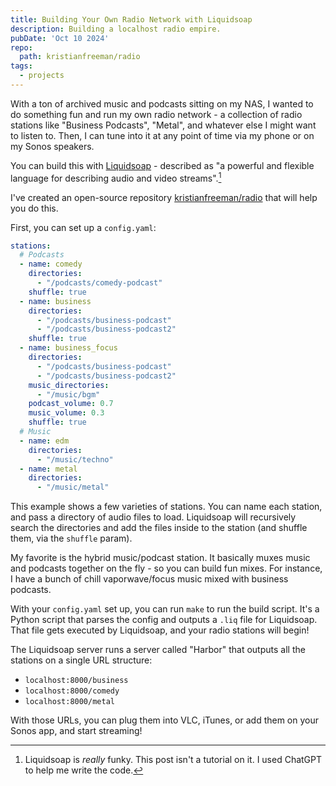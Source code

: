```yaml
---
title: Building Your Own Radio Network with Liquidsoap
description: Building a localhost radio empire.
pubDate: 'Oct 10 2024'
repo:
  path: kristianfreeman/radio
tags:
  - projects
---
```


With a ton of archived music and podcasts sitting on my NAS, I wanted to do something fun and run my own radio network - a collection of radio stations like "Business Podcasts", "Metal", and whatever else I might want to listen to. Then, I can tune into it at any point of time via my phone or on my Sonos speakers.

You can build this with [Liquidsoap](https://www.liquidsoap.info/) - described as "a powerful and flexible language for describing audio and video streams".[^1] 

I've created an open-source repository [kristianfreeman/radio](https://github.com/kristianfreeman/radio) that will help you do this.

First, you can set up a `config.yaml`:

```yaml
stations:
  # Podcasts
  - name: comedy
    directories:
      - "/podcasts/comedy-podcast"
    shuffle: true
  - name: business
    directories:
      - "/podcasts/business-podcast"
      - "/podcasts/business-podcast2"
    shuffle: true
  - name: business_focus
    directories:
      - "/podcasts/business-podcast"
      - "/podcasts/business-podcast2"
    music_directories:
      - "/music/bgm"
    podcast_volume: 0.7
    music_volume: 0.3
    shuffle: true
  # Music
  - name: edm
    directories:
      - "/music/techno"
  - name: metal
    directories:
      - "/music/metal"
```

This example shows a few varieties of stations. You can name each station, and pass a directory of audio files to load. Liquidsoap will recursively search the directories and add the files inside to the station (and shuffle them, via the `shuffle` param).

My favorite is the hybrid music/podcast station. It basically muxes music and podcasts together on the fly - so you can build fun mixes. For instance, I have a bunch of chill vaporwave/focus music mixed with business podcasts.

With your `config.yaml` set up, you can run `make` to run the build script. It's a Python script that parses the config and outputs a `.liq` file for Liquidsoap. That file gets executed by Liquidsoap, and your radio stations will begin!

The Liquidsoap server runs a server called "Harbor" that outputs all the stations on a single URL structure:

- `localhost:8000/business`
- `localhost:8000/comedy`
- `localhost:8000/metal`

With those URLs, you can plug them into VLC, iTunes, or add them on your Sonos app, and start streaming!

[^1]: Liquidsoap is _really_ funky. This post isn't a tutorial on it. I used ChatGPT to help me write the code.
